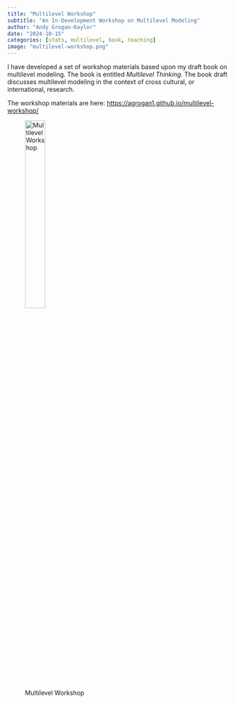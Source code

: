 ```yaml
---
title: "Multilevel Workshop"
subtitle: "An In-Development Workshop on Multilevel Modeling"
author: "Andy Grogan-Kaylor"
date: "2024-10-15"
categories: [stats, multilevel, book, teaching]
image: "multilevel-workshop.png"
---
```


I have developed a set of workshop materials based upon my draft book on multilevel modeling. The book is entitled *Multilevel Thinking*. The book draft discusses multilevel modeling in the context of cross cultural, or international, research. 

The workshop materials are here: [https://agrogan1.github.io/multilevel-workshop/](https://agrogan1.github.io/multilevel-workshop/)

![Multilevel Workshop](multilevel-workshop.png){width=33%}








